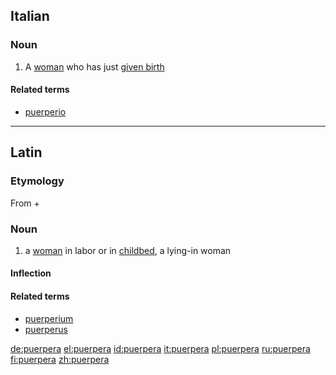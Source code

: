 ==Italian==

===Noun===
{{it-noun|puerper|f|a|e}}

# A [[woman]] who has just [[given birth]]

====Related terms====
*[[puerperio#Italian|puerperio]]
----

==Latin==

===Etymology===
From {{term|puer||boy, child|lang=la}} + {{term|pario|pariō|bear, give birth|lang=la}}

===Noun===
{{la-noun|puerpera|puerperae|puerperae|f|first}}

# a [[woman]] in labor or in [[childbed]], a lying-in woman

====Inflection====
{{la-decl-1st|puerper}}

====Related terms====
* [[puerperium]]
* [[puerperus]]

[[de:puerpera]]
[[el:puerpera]]
[[id:puerpera]]
[[it:puerpera]]
[[pl:puerpera]]
[[ru:puerpera]]
[[fi:puerpera]]
[[zh:puerpera]]